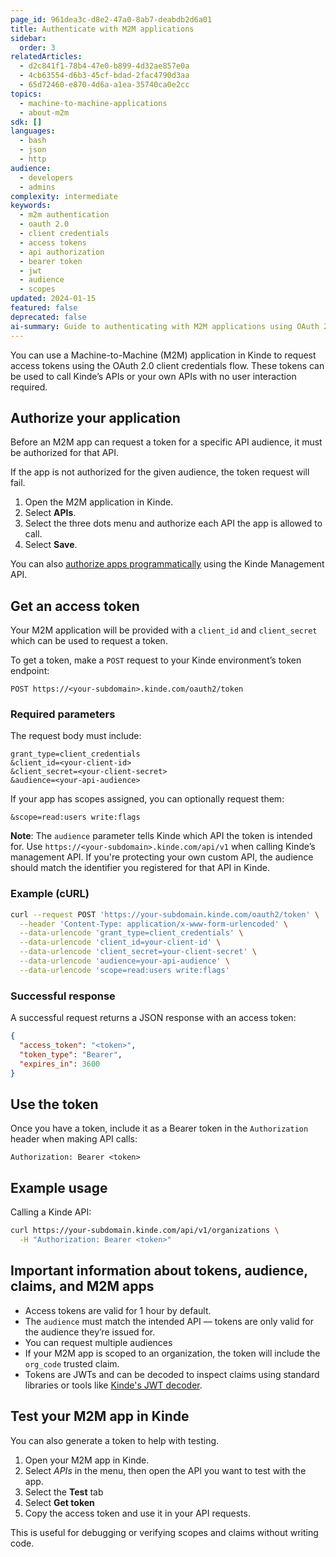```yaml
---
page_id: 961dea3c-d8e2-47a0-8ab7-deabdb2d6a01
title: Authenticate with M2M applications
sidebar:
  order: 3
relatedArticles:
  - d2c841f1-78b4-47e0-b899-4d32ae857e0a
  - 4cb63554-d6b3-45cf-bdad-2fac4790d3aa
  - 65d72460-e870-4d6a-a1ea-35740ca0e2cc
topics:
  - machine-to-machine-applications
  - about-m2m
sdk: []
languages:
  - bash
  - json
  - http
audience:
  - developers
  - admins
complexity: intermediate
keywords:
  - m2m authentication
  - oauth 2.0
  - client credentials
  - access tokens
  - api authorization
  - bearer token
  - jwt
  - audience
  - scopes
updated: 2024-01-15
featured: false
deprecated: false
ai-summary: Guide to authenticating with M2M applications using OAuth 2.0 client credentials flow including token requests, API authorization, and Bearer token usage.
---
```


You can use a Machine-to-Machine (M2M) application in Kinde to request access tokens using the OAuth 2.0 client credentials flow. These tokens can be used to call Kinde’s APIs or your own APIs with no user interaction required.

## Authorize your application

Before an M2M app can request a token for a specific API audience, it must be authorized for that API.

If the app is not authorized for the given audience, the token request will fail.

1. Open the M2M application in Kinde.
2. Select **APIs**.
3. Select the three dots menu and authorize each API the app is allowed to call.
4. Select **Save**.

You can also [authorize apps programmatically](https://docs.kinde.com/kinde-apis/management/#tag/apis/patch/api/v1/apis/{api_id}/applications) using the Kinde Management API.

## Get an access token

Your M2M application will be provided with a `client_id` and `client_secret` which can be used to request a token.

To get a token, make a `POST` request to your Kinde environment’s token endpoint:

```http
POST https://<your-subdomain>.kinde.com/oauth2/token
```

### Required parameters

The request body must include:

```text
grant_type=client_credentials
&client_id=<your-client-id>
&client_secret=<your-client-secret>
&audience=<your-api-audience>
```

If your app has scopes assigned, you can optionally request them:

```text
&scope=read:users write:flags
```

**Note**: The `audience` parameter tells Kinde which API the token is intended for. Use `https://<your-subdomain>.kinde.com/api/v1` when calling Kinde’s management API. If you're protecting your own custom API, the audience should match the identifier you registered for that API in Kinde.

### Example (cURL)

```bash
curl --request POST 'https://your-subdomain.kinde.com/oauth2/token' \
  --header 'Content-Type: application/x-www-form-urlencoded' \
  --data-urlencode 'grant_type=client_credentials' \
  --data-urlencode 'client_id=your-client-id' \
  --data-urlencode 'client_secret=your-client-secret' \
  --data-urlencode 'audience=your-api-audience' \
  --data-urlencode 'scope=read:users write:flags'
```

### Successful response

A successful request returns a JSON response with an access token:

```json
{
  "access_token": "<token>",
  "token_type": "Bearer",
  "expires_in": 3600
}
```

## Use the token

Once you have a token, include it as a Bearer token in the `Authorization` header when making API calls:

```http
Authorization: Bearer <token>
```

## Example usage

Calling a Kinde API:

```bash
curl https://your-subdomain.kinde.com/api/v1/organizations \
  -H "Authorization: Bearer <token>"
```

## Important information about tokens, audience, claims, and M2M apps

- Access tokens are valid for 1 hour by default.
- The `audience` must match the intended API — tokens are only valid for the audience they’re issued for.
- You can request multiple audiences
- If your M2M app is scoped to an organization, the token will include the `org_code` trusted claim.
- Tokens are JWTs and can be decoded to inspect claims using standard libraries or tools like [Kinde's JWT decoder](https://kinde.com/tools/online-jwt-decoder/).

## Test your M2M app in Kinde

You can also generate a token to help with testing. 

1. Open your M2M app in Kinde.
2. Select *APIs* in the menu, then open the API you want to test with the app.
3. Select the **Test** tab
4. Select **Get token**
5. Copy the access token and use it in your API requests.

This is useful for debugging or verifying scopes and claims without writing code.
